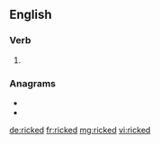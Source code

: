 ==English==

===Verb===
{{head|en|verb form}}

# {{en-past of|rick}}

===Anagrams===
* {{l|en|Derick}}
* {{l|en|dicker}}

[[de:ricked]]
[[fr:ricked]]
[[mg:ricked]]
[[vi:ricked]]